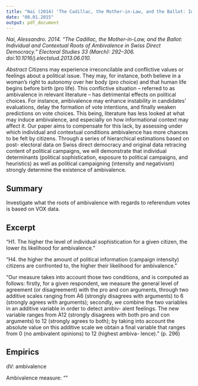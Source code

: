 ```yaml
---
title: "Nai (2014) 'The Cadillac, the Mother-in-Law, and the Ballot: Individual and Contextual Roots of Ambivalence in Swiss Direct Democracy.'"
date: "08.01.2015"
output: pdf_document
---
```


*Nai, Alessandro. 2014. “The Cadillac, the Mother-in-Law, and the Ballot: Individual and Contextual Roots of Ambivalence in Swiss Direct Democracy.” Electoral Studies 33 (March): 292–306. doi:10.1016/j.electstud.2013.06.010.*

*Abstract*
Citizens may experience irreconcilable and conflictive values or feelings about a political
issue. They may, for instance, both believe in a woman’s right to autonomy over her body
(pro choice) and that human life begins before birth (pro life). This conflictive situation –
referred to as ambivalence in relevant literature – has detrimental effects on political
choices. For instance, ambivalence may enhance instability in candidates’ evaluations,
delay the formation of vote intentions, and finally weaken predictions on vote choices.
This being, literature has less looked at what may induce ambivalence, and especially on
how informational context may affect it. Our paper aims to compensate for this lack, by
assessing under which individual and contextual conditions ambivalence has more
chances to be felt by citizens. Through a series of hierarchical estimations based on post-
electoral data on Swiss direct democracy and original data retracing content of political
campaigns, we will demonstrate that individual determinants (political sophistication,
exposure to political campaigns, and heuristics) as well as political campaigning (intensity
and negativism) strongly determine the existence of ambivalence.

## Summary
Investigate what the roots of ambivalence with regards to referendum votes is based on VOX data.

## Excerpt

"H1. The higher the level of individual sophistication for a
given citizen, the lower its likelihood for ambivalence."

"H4. the higher the amount of political information
(campaign intensity) citizens are confronted to, the higher
their likelihood for ambivalence."

"Our measure takes
into account those two conditions, and is computed as
follows: firstly, for a given respondent, we measure the
general level of agreement (or disagreement) with the pro
and con arguments, through two additive scales ranging
from À6 (strongly disagrees with arguments) to 6 (strongly
agrees with arguments); secondly, we combine the two
variables in an additive variable in order to detect ambiv-
alent feelings. The new variable ranges from À12 (strongly
disagrees with both pro and con arguments) to 12 (strongly
agrees to both); by taking into account the absolute value
on this additive scale we obtain a final variable that ranges
from 0 (no ambivalent opinions) to 12 (highest ambiva-
lence)." (p. 296)

## Empirics

dV: ambivalence

Ambivalence measure:
""